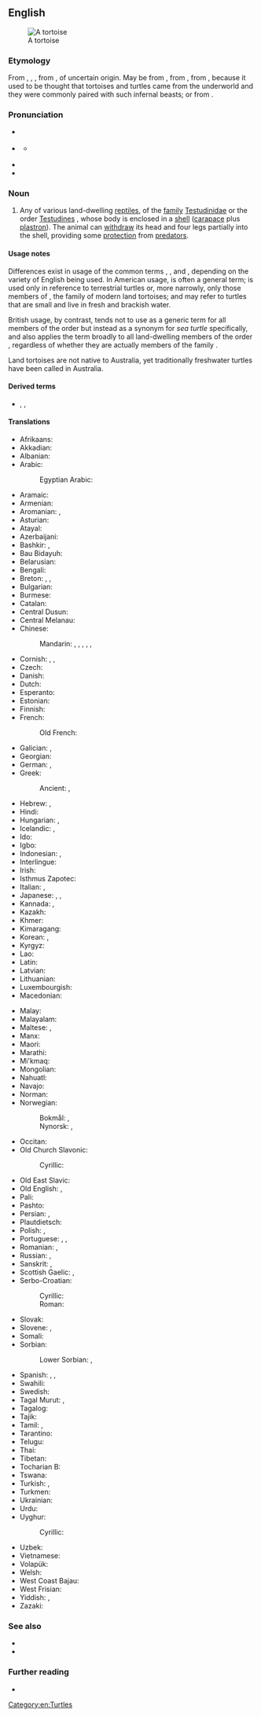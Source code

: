 ==English==
[[Image:Aldabra.giant.tortoise.arp.jpg|thumb|A tortoise]]

===Etymology===
From {{inh|en|enm|tortuse}}, {{m|enm|tortuce}}, {{m|enm|tortuge}}, from {{der|en|ML.|tortuca}}, of uncertain origin. May be from {{der|en|LL.|tartarūcha}}, from {{m|LL.|tartarūchus}}, from {{der|en|grc|ταρταροῦχος||holder of Tartaros, Tartarus, the land of the dead in ancient stories}}, because it used to be thought that tortoises and turtles came from the underworld and they were commonly paired with such infernal beasts; or from {{der|en|la|tortus||twisted}}.

===Pronunciation===
* {{a|GA}} {{IPA|en|/ˈtɔːɹ.təs/}}
* {{a|RP}} {{IPA|en|/ˈtɔː.təs/}}
** {{a|UK|also}} {{IPA|en|/ˈtɔːˌtɔɪs/}}
* {{audio|en|en-us-tortoise.ogg|Audio (US)}}
* {{rhymes|en|ɔː(ɹ)təs}}

===Noun===
{{en-noun}}

# Any of various land-dwelling [[reptile]]s, of the [[family]] [[Testudinidae]] {{lb|en|chiefly|North America}} or the order [[Testudines]] {{lb|en|chiefly|UK}}, whose body is enclosed in a [[shell]] ([[carapace]] plus [[plastron]]). The animal can [[withdraw]] its head and four legs partially into the shell, providing some [[protection]] from [[predator]]s.
#: {{syn|en|shellpad|q=obsolete}}

====Usage notes====
Differences exist in usage of the common terms {{m|en|turtle}}, {{m|en|tortoise}}, and {{m|en|terrapin}}, depending on the variety of English being used. In American usage, {{m|en|turtle}} is often a general term; {{m|en|tortoise}} is used only in reference to terrestrial turtles or, more narrowly, only those members of {{l|mul|Testudinidae}}, the family of modern land tortoises; and {{m|en|terrapin}} may refer to turtles that are small and live in fresh and brackish water.

British usage, by contrast, tends not to use {{m|en|turtle}} as a generic term for all members of the order but instead as a synonym for ''sea turtle'' specifically, and also applies the term {{m|en|tortoise|tortoises}} broadly to all land-dwelling members of the order {{l|mul|Testudines}}, regardless of whether they are actually members of the family {{l|mul|Testudinidae}}.

Land tortoises are not native to Australia, yet traditionally freshwater turtles have been called {{m|en|tortoise|tortoises}} in Australia.

====Derived terms====
* {{l|en|tortoise shell}}, {{l|en|tortoise-shell}}, {{l|en|pancake tortoise}}

====Translations====
{{trans-top|land-dwelling reptile}}
* Afrikaans: {{qualifier|tortoise or turtle}} {{t|af|skilpad}}
* Akkadian: {{t|akk|𒃻𒅮𒈾|tr=šeleppû|sc=Xsux}}
* Albanian: {{qualifier|tortoise or turtle}} {{t+|sq|breshkë|f}}
* Arabic: {{qualifier|tortoise or turtle}} {{t+|ar|سُلَحْفَاة|f}}
*: Egyptian Arabic: {{t|arz|سحلفة|f|tr=suḥlefa|sc=Arab}}
* Aramaic: {{t|arc|סלופּי|tr=salūpā}}
* Armenian: {{t+|hy|կրիա}}
* Aromanian: {{t|rup|broascã|f}}, {{t|rup|broascã tsãstoasã|f}}
* Asturian: {{t+|ast|tortuga|f}}
* Atayal: {{t|tay|ksipa}}
* Azerbaijani: {{qualifier|tortoise or turtle}} {{t+|az|tısbağa}}
* Bashkir: {{t|ba|ташбаҡа|sc=Cyrl}}, {{t|ba|гөбөргәйел|sc=Cyrl}}
* Bau Bidayuh: {{t|sne|diya}}
* Belarusian: {{qualifier|tortoise or turtle}} {{t|be|чарапа́ха|f|sc=Cyrl}}
* Bengali: {{qualifier|tortoise or turtle}} {{t|bn|কাছিম|sc=Beng}}
* Breton: {{t+|br|baot|f}}, {{t|br|baoted|p}}, {{t|br|baot douar}}
* Bulgarian: {{qualifier|tortoise or turtle}} {{t+|bg|костену́рка|f}}
* Burmese: {{qualifier|tortoise or turtle}} {{t+|my|လိပ်|sc=Mymr}}
* Catalan: {{t+|ca|tortuga|f}}
* Central Dusun: {{t|dtp|buu}}
* Central Melanau: {{t|mel|kejaa}}
* Chinese:
*: Mandarin: {{qualifier|tortoise or turtle}} {{t+|cmn|龜|sc=Hani}}, {{t+|cmn|龟|tr=guī|sc=Hani}}, {{t+|cmn|烏龜|sc=Hani}}, {{t+|cmn|乌龟|tr=wūguī|sc=Hani}}, {{t|cmn|草龜|sc=Hani}}, {{t|cmn|草龟|tr=cǎoguī|sc=Hani}}
* Cornish: {{t|kw|kronek ervys|m}}, {{t|kw|melhwioges|f}}, {{t|kw|kroban|m}}
* Czech: {{t+|cs|želva}}
* Danish: {{t+|da|skildpadde|c}}
* Dutch: {{t+|nl|schildpad|f}}
* Esperanto: {{t+|eo|testudo}}
* Estonian: {{qualifier|tortoise or turtle}} {{t|et|kilpkonn}}
* Finnish: {{qualifier|tortoise or turtle}} {{t+|fi|kilpikonna}}
* French: {{qualifier|tortoise or turtle}} {{t+|fr|tortue|f}}
*: Old French: {{t|fro|wecle|f}}
* Galician: {{t+|gl|tartaruga|f}}, {{t|gl|sapoconcho|m}}
* Georgian: {{t+|ka|კუ}}
* German: {{qualifier|tortoise or turtle}} {{t+|de|Schildkröte|f}}, {{t|de|Landschildkröte|f}}
* Greek: {{qualifier|tortoise or turtle}} {{t+|el|χελώνα|f}}
*: Ancient: {{qualifier|tortoise or turtle}} {{t|grc|κλεμμύς|f}}, {{t|grc|χελώνη|f}}
* Hebrew: {{qualifier|tortoise or turtle}} {{t+|he|צָב|m|tr=tzav|sc=Hebr}}, {{t|he|שַׁלְחוּפָה|tr=šalḥūp̄ā}}
* Hindi: {{t+|hi|कछुआ|m|sc=Deva}}
* Hungarian: {{t+|hu|teknősbéka}}, {{t+|hu|teknős}}
* Icelandic: {{t|is|landskjaldbaka|f}}, {{t+|is|skjaldbaka|f}} {{qualifier|tortoise or turtle}}
* Ido: {{t+|io|tortugo}}
* Igbo: {{t|ig|mbeku}}
* Indonesian: {{t+|id|kura-kura}}, {{t+|id|penyu}}
* Interlingue: {{t|ie|tortug}}
* Irish: {{t|ga|toirtís|f}}
* Isthmus Zapotec: {{t|zai|bigu}}
* Italian: {{qualifier|tortoise or turtle}} {{t+|it|tartaruga|f}}, {{t+|it|testuggine|f}}
* Japanese: {{qualifier|tortoise or turtle}} {{t+|ja|亀|tr=かめ, kame|sc=Jpan}}, {{t+|ja|カメ|tr=kame|sc=Jpan}}, {{t+|ja|陸亀|tr=りくがめ, rikugame|sc=Jpan}}
* Kannada: {{t+|kn|ಆಮೆ|sc=Knda}}, {{t+|kn|ಕೂರ್ಮ|sc=Knda}}
* Kazakh: {{qualifier|tortoise or turtle}} {{t+|kk|тасбақа|sc=Cyrl}}
* Khmer: {{t+|km|អណ្ដើក}} {{qualifier|tortoise or turtle}}
* Kimaragang: {{t|kqr|landang}}
* Korean: {{qualifier|tortoise or turtle}} {{t+|ko|거북}}, {{t+|ko|거북이}}
* Kyrgyz: {{qualifier|tortoise or turtle}} {{t+|ky|ташбака|sc=Cyrl}}
* Lao: {{qualifier|tortoise or turtle}} {{t+|lo|ເຕົ່າ}}
* Latin: {{qualifier|tortoise or turtle}} {{t+|la|testūdō|m}}
* Latvian: {{qualifier|tortoise or turtle}} {{t+|lv|bruņurupucis|m}}
* Lithuanian: {{qualifier|tortoise or turtle}} {{t+|lt|vėžlys|m}}
* Luxembourgish: {{t|lb|Landdeckelsmouk|f}}
* Macedonian: {{qualifier|tortoise or turtle}} {{t|mk|желка|f}}
{{trans-mid}}
* Malay: {{t|ms|kura-kura}}
* Malayalam: {{t+|ml|ആമ|sc=Mlym}}
* Maltese: {{t|mt|fekruna|f}}, {{t|mt|fkieren|p}}
* Manx: {{t|gv|shligganagh|m}}
* Maori: {{t|mi|honuwhenua}}
* Marathi: {{t|mr|कासव|m}}
* Mi'kmaq: {{t|mic|migjigj|an}}
* Mongolian: {{t|mn|яст мэлхий}} {{qualifier|tortoise or turtle}}
* Nahuatl: {{t|nah|āyotl}}
* Navajo: {{t|nv|chʼééh digháhii}}
* Norman: {{t|nrf|tortue|f}}
* Norwegian:
*: Bokmål: {{t+|nb|skilpadde|m|f}}, {{t|nb|landskilpadde|m|f}}
*: Nynorsk: {{t|nn|skjelpadde|f}}, {{t|nn|landskjelpadde|f}}
* Occitan: {{t+|oc|tartuga|f}}
* Old Church Slavonic:
*: Cyrillic: {{t|cu|желꙑ|f}}
* Old East Slavic: {{t|orv|желꙑ|f}}
* Old English: {{qualifier|tortoise or turtle}} {{t|ang|byrdling|m}}, {{t|ang|landbyrdling|m}}
* Pali: {{t|pi|kacchapa|m}}
* Pashto: {{t+|ps|کيشپ|m|tr=kišáp}} {{qualifier|tortoise or turtle}}
* Persian: {{qualifier|tortoise or turtle}} {{t+|fa|لاک‌پشت|tr=lâk-pošt|sc=fa-Arab}}, {{t+|fa|باخه|tr=bâxe|sc=fa-Arab}}
* Plautdietsch: {{qualifier|tortoise or turtle}} {{t|pdt|Schiltkjrät|f}}
* Polish: {{qualifier|tortoise or turtle}} {{t+|pl|żółw|m-an}}, {{t+|pl|żółw lądowy|m-an}}
* Portuguese: {{qualifier|tortoise or turtle}} {{t+|pt|tartaruga|f}}, {{t+|pt|jabuti|m}}, {{t+|pt|cágado}}
* Romanian: {{t|ro|țestoasă|f}}, {{t|ro|broască țestoasă|f}}
* Russian: {{qualifier|tortoise or turtle}} {{t+|ru|черепа́ха|f}}, {{t+|ru|желвь|f}} {{qualifier|obsolete or special}}
* Sanskrit: {{t+|sa|कच्छप|m}}, {{t+|sa|कमठ|m}}
* Scottish Gaelic: {{t|gd|crùban-coille|m}}, {{t|gd|sligeanach|m}}
* Serbo-Croatian:
*: Cyrillic: {{qualifier|tortoise or turtle}} {{t|sh|корњача|f|sc=Cyrl}}
*: Roman: {{qualifier|tortoise or turtle}} {{t+|sh|kornjača|f}}
* Slovak: {{qualifier|tortoise or turtle}} {{t+|sk|korytnačka|f}}
* Slovene: {{qualifier|tortoise or turtle}} {{t+|sl|želva|f}}, {{t|sl|kopenska želva|f}}
* Somali: {{t|so|diindiin}}
* Sorbian:
*: Lower Sorbian: {{t|dsb|nopawa|f}} {{qualifier|tortoise or turtle}}, {{t|dsb|žołw|f}} {{qualifier|tortoise or turtle}}
* Spanish: {{qualifier|tortoise or turtle}} {{t+|es|tortuga|f}}, {{t|es|tortuga terrestre|f}}, {{t+|es|morrocoy|m}} {{qualifier|Venezuela}}
* Swahili: {{t+|sw|kobe}}
* Swedish: {{t+|sv|sköldpadda}}
* Tagal Murut: {{t|mvv|buu}}, {{t|mvv|babag}}
* Tagalog: {{t|tl|pagong}}
* Tajik: {{qualifier|tortoise or turtle}} {{t+|tg|сангпушт|sc=Cyrl}}
* Tamil: {{t+|ta|ஓடன்|sc=Taml}}, {{t+|ta|ஆமை|sc=Taml}}
* Tarantino: {{t|roa-tar|celóne}}
* Telugu: {{qualifier|tortoise or turtle}} {{t+|te|తాబేలు|sc=Telu}}
* Thai: {{qualifier|tortoise or turtle}} {{t+|th|เต่า}}
* Tibetan: {{t|bo|རུས་སྦལ}} {{qualifier|tortoise or turtle}}
* Tocharian B: {{qualifier|tortoise or turtle}} {{t|txb|kaccāp}}
* Tswana: {{t|tn|khudu|c9|c10}}
* Turkish: {{t+|tr|kaplumbağa}}, {{t+|tr|tosbağa}}
* Turkmen: {{qualifier|tortoise or turtle}} {{t|tk|pyşbaga}}
* Ukrainian: {{qualifier|tortoise or turtle}} {{t|uk|черепа́ха|f}}
* Urdu: {{t|ur|کچھوا|m|tr=kachuvā|sc=ur-Arab}} {{qualifier|tortoise or turtle}}
* Uyghur: {{t|ug|تاشپاقا}}
*: Cyrillic: {{t|ug|ташпақа|sc=Cyrl}}
* Uzbek: {{qualifier|tortoise or turtle}} {{t+|uz|toshbaqa}}
* Vietnamese: {{qualifier|tortoise or turtle}} {{t+|vi|rùa}}
* Volapük: {{t|vo|tortug}}
* Welsh: {{qualifier|tortoise or turtle}} {{t|cy|crwban|m}}
* West Coast Bajau: {{t|bdr|kekuro}}
* West Frisian: {{t|fy|skyldpod}}
* Yiddish: {{t|yi|שילדקרויט}}, {{t|yi|טשערעפּאַכע|f}}
* Zazaki: {{t|zza|kesa}}
{{trans-bottom}}

===See also===
* {{l|en|terrapin}}
* {{l|en|turtle}}

===Further reading===
* {{pedia}}

[[Category:en:Turtles]]